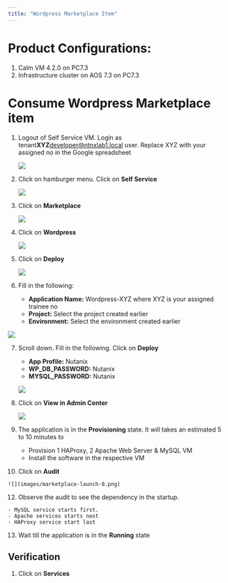 ```yaml
---
title: "Wordpress Marketplace Item"
---
```


# Product Configurations:

1.  Calm VM 4.2.0 on PC7.3
2.  Infrastructure cluster on AOS 7.3 on PC7.3

# Consume Wordpress Marketplace item

1.  Logout of Self Service VM.  Login as tenant**XYZ**developer@ntnxlab1.local user.  Replace XYZ with your assigned no in the Google spreadsheet

    ![](images/marketplace-launch-1.png)

2.  Click on hamburger menu.  Click on **Self Service**

    ![](images/appswitcher-self-service.png)

3.  Click on **Marketplace**

    ![](images/marketplace-launch-3.png)

4.  Click on **Wordpress**

    ![](images/marketplace-wordpress.png)

5.  Click on **Deploy**

    ![](images/marketplace-launch-4.png)

6.  Fill in the following:

    - **Application Name:** Wordpress-XYZ where XYZ is your assigned trainee no
    - **Project:** Select the project created earlier
    - **Environment:** Select the environment created earlier

   ![](images/marketplace-launch-5.png)

7.  Scroll down.  Fill in the following.  Click on **Deploy**

    - **App Profile:** Nutanix
    - **WP_DB_PASSWORD:** Nutanix
    - **MYSQL_PASSWORD:** Nutanix

    ![](images/marketplace-launch-6.png)

8.  Click on **View in Admin Center**

    ![](images/marketplace-launch-7.png)

9.  The application is in the **Provisioning** state.  It will takes an estimated 5 to 10 minutes to 

    - Provision 1 HAProxy, 2 Apache Web Server & MySQL VM
    - Install the software in the respective VM

10.  Click on **Audit**

    ![](images/marketplace-launch-8.png)

12.  Observe the audit to see the dependency in the startup.

    - MySQL service starts first.
    - Apache services starts next
    - HAProxy service start last

13.  Wait till the application is in the **Running** state

## Verification

1.  Click on **Services**





